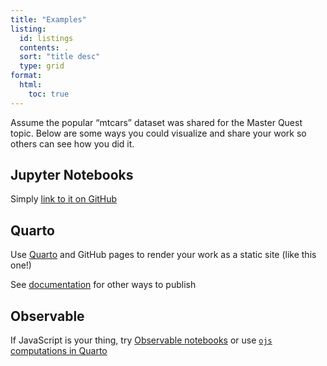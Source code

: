 ```yaml
---
title: "Examples"
listing:
  id: listings
  contents: .
  sort: "title desc"
  type: grid
format:
  html:
    toc: true
---
```


Assume the popular “mtcars” dataset was shared for the Master Quest topic. Below are some ways you could visualize and share your work so others can see how you did it.

## Jupyter Notebooks
Simply [link to it on GitHub](https://github.com/flatiron-labs/ds-mastery-quests/blob/main/examples/jupyter-in-quarto.ipynb){target="_blank"}

## Quarto
Use [Quarto](https://quarto.org){target="_blank"} and GitHub pages to render your work as a static site (like this one!)

::: {#listings}
:::

See [documentation](https://quarto.org/docs/publishing/){target="_blank"} for other ways to publish

## Observable
If JavaScript is your thing, try [Observable notebooks](https://observablehq.com/@bletchleyinstitute-ws/observablejs-example){target="_blank"} or use [`ojs` computations in Quarto](quarto-doc.html#observable-js)


